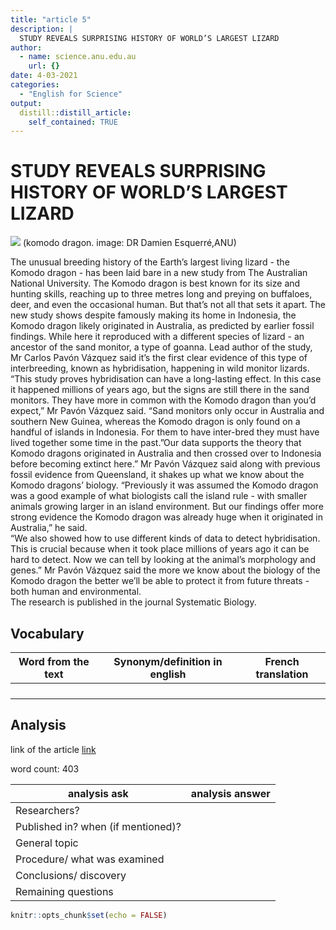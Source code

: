 ```yaml
---
title: "article 5"
description: |
  STUDY REVEALS SURPRISING HISTORY OF WORLD’S LARGEST LIZARD
author:
  - name: science.anu.edu.au
    url: {}
date: 4-03-2021
categories:
  - "English for Science"
output:
  distill::distill_article:
    self_contained: TRUE
---
```


# STUDY REVEALS SURPRISING HISTORY OF WORLD’S LARGEST LIZARD

![](../image/article 5.jpg)
(komodo dragon. image: DR Damien Esquerré,ANU)


The unusual breeding history of the Earth's largest living lizard - the Komodo dragon - has been laid bare in a new study from The Australian National University. 
The Komodo dragon is best known for its size and hunting skills, reaching up to three metres long and preying on buffaloes, deer, and even the occasional human. But that's not all that sets it apart. 
The new study shows despite famously making its home in Indonesia, the Komodo dragon likely originated in Australia, as predicted by earlier fossil findings. While here it reproduced with a different species of lizard - an ancestor of the sand monitor, a type of goanna. 
Lead author of the study, Mr Carlos Pavón Vázquez said it's the first clear evidence of this type of interbreeding, known as hybridisation, happening in wild monitor lizards. 
"This study proves hybridisation can have a long-lasting effect. In this case it happened millions of years ago, but the signs are still there in the sand monitors. They have more in common with the Komodo dragon than you'd expect," Mr Pavón Vázquez said. 
"Sand monitors only occur in Australia and southern New Guinea, whereas the Komodo dragon is only found on a handful of islands in Indonesia. For them to have inter-bred they must have lived together some time in the past. 
"Our data supports the theory that Komodo dragons originated in Australia and then crossed over to Indonesia before becoming extinct here." 
Mr Pavón Vázquez said along with previous fossil evidence from Queensland, it shakes up what we know about the Komodo dragons' biology. 
"Previously it was assumed the Komodo dragon was a good example of what biologists call the island rule - with smaller animals growing larger in an island environment. But our findings offer more strong evidence the Komodo dragon was already huge when it originated in Australia," he said.  
"We also showed how to use different kinds of data to detect hybridisation. This is crucial because when it took place millions of years ago it can be hard to detect. Now we can tell by looking at the animal's morphology and genes." 
Mr Pavón Vázquez said the more we know about the biology of the Komodo dragon the better we'll be able to protect it from future threats - both human and environmental.  
The research is published in the journal Systematic Biology.

## Vocabulary

 Word from the text | Synonym/definition in english | French translation
------------------- | ------------------------------|-------------------
          |	                          |	 
       	    |                     | 
     	         |            	          |  
     	   |            |
     	    

## Analysis

link of the article
[link](https://science.anu.edu.au/news-events/news/study-reveals-surprising-history-worlds-largest-lizard)

 word count: 403
 
analysis ask     | analysis answer
---------------- | -------------
Researchers?     | 
Published in? when (if mentioned)? | 
General topic    | 
Procedure/ what was examined |
Conclusions/ discovery | 
Remaining questions | 

```r
knitr::opts_chunk$set(echo = FALSE)
```
